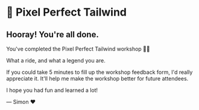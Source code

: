 # 📐 Pixel Perfect Tailwind

## Hooray! You're all done.

You've completed the Pixel Perfect Tailwind workshop 👏👏

What a ride, and what a legend you are.

If you could take 5 minutes to fill up the workshop feedback form, I'd really appreciate it. It'll help me make the workshop better for future attendees.

I hope you had fun and learned a lot!

— Simon ❤️
